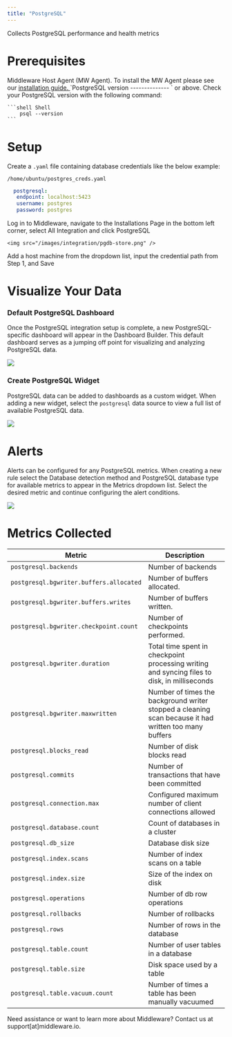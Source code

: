 ```yaml
---
title: "PostgreSQL"
---
```


Collects PostgreSQL performance and health metrics

# Prerequisites

<Steps>
  <Step title="MW Host Agent">
    Middleware Host Agent (MW Agent). To install the MW Agent please see our <a href="https://docs.middleware.io/docs/agent-installation/overview"> installation guide. </a>
    
  </Step>
  <Step title="PostgreSQL Installed">
    `PostgreSQL version -------------- ` or above. Check your PostgreSQL version with the following command:

    ```shell Shell
        psql --version
    ```
  </Step>
</Steps>

# Setup

<Accordion title="Step 1: Create Database Credentials">

   Create a `.yaml` file containing database credentials like the below example:

  `/home/ubuntu/postgres_creds.yaml`

  ```yaml .yaml
    postgresql:
     endpoint: localhost:5423
     username: postgres
     password: postgres
  ```
</Accordion>

<Accordion title="Step 2: Access Integrations">
    Log in to Middleware, navigate to the Installations Page in the bottom left corner, select All Integration and click PostgreSQL

    <img src="/images/integration/pgdb-store.png" />
</Accordion>

<Accordion title="Step 3: Enable Integration">
    Add a host machine from the dropdown list, input the credential path from Step 1, and Save
</Accordion>

# Visualize Your Data

### Default PostgreSQL Dashboard
Once the PostgreSQL integration setup is complete, a new PostgreSQL-specific dashboard will appear in the Dashboard Builder. This default dashboard serves as a jumping off point for visualizing and analyzing PostgreSQL data. 

<img src="/images/integration/postgres-dashboard.png" />

### Create PostgreSQL Widget

PostgreSQL data can be added to dashboards as a custom widget. When adding a new widget, select the `postgresql` data source to view a full list of available PostgreSQL data. 

<img src="/images/integration/postgres-custom-graphs.png" />

# Alerts

Alerts can be configured for any PostgreSQL metrics. When creating a new rule select the Database detection method and PostgreSQL database type for available metrics to appear in the Metrics dropdown list. Select the desired metric and continue configuring the alert conditions.

<img src="/images/integration/postgresql-alerts.png" />

# Metrics Collected

| Metric | Description |
|--------|-------------|
| `postgresql.backends` | Number of backends
| `postgresql.bgwriter.buffers.allocated` | Number of buffers allocated.
| `postgresql.bgwriter.buffers.writes` | Number of buffers written.
| `postgresql.bgwriter.checkpoint.count` | Number of checkpoints performed.
| `postgresql.bgwriter.duration` | Total time spent in checkpoint processing writing and syncing files to disk, in milliseconds
| `postgresql.bgwriter.maxwritten` | Number of times the background writer stopped a cleaning scan because it had written too many buffers
| `postgresql.blocks_read` | Number of disk blocks read
| `postgresql.commits` | Number of transactions that have been committed
| `postgresql.connection.max` | Configured maximum number of client connections allowed
| `postgresql.database.count` | Count of databases in a cluster
| `postgresql.db_size` | Database disk size
| `postgresql.index.scans` | Number of index scans on a table
| `postgresql.index.size` | Size of the index on disk
| `postgresql.operations` | Number of db row operations
| `postgresql.rollbacks` | Number of rollbacks
| `postgresql.rows` | Number of rows in the database
| `postgresql.table.count` | Number of user tables in a database
| `postgresql.table.size` | Disk space used by a table
| `postgresql.table.vacuum.count` | Number of times a table has been manually vacuumed

<Note> Need assistance or want to learn more about Middleware? Contact us at support[at]middleware.io. </Note>